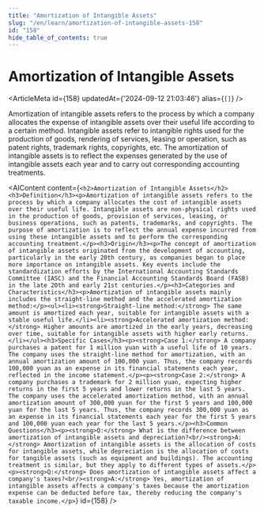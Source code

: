 ```yaml
---
title: "Amortization of Intangible Assets"
slug: "/en/learn/amortization-of-intangible-assets-158"
id: "158"
hide_table_of_contents: true
---
```



# Amortization of Intangible Assets

<ArticleMeta id={158} updatedAt={'2024-09-12 21:03:46'} alias={`[]`} />
<div className='border-solid border-b border-t-0 my-4 border-[var(--ifm-color-gray-300)]' />

Amortization of intangible assets refers to the process by which a company allocates the expense of intangible assets over their useful life according to a certain method. Intangible assets refer to intangible rights used for the production of goods, rendering of services, leasing or operation, such as patent rights, trademark rights, copyrights, etc. The amortization of intangible assets is to reflect the expenses generated by the use of intangible assets each year and to carry out corresponding accounting treatments.

<AIContent content={`<h2>Amortization of Intangible Assets</h2><h3>Definition</h3><p>Amortization of intangible assets refers to the process by which a company allocates the cost of intangible assets over their useful life. Intangible assets are non-physical rights used in the production of goods, provision of services, leasing, or business operations, such as patents, trademarks, and copyrights. The purpose of amortization is to reflect the annual expense incurred from using these intangible assets and to perform the corresponding accounting treatment.</p><h3>Origin</h3><p>The concept of amortization of intangible assets originated from the development of accounting, particularly in the early 20th century, as companies began to place more importance on intangible assets. Key events include the standardization efforts by the International Accounting Standards Committee (IASC) and the Financial Accounting Standards Board (FASB) in the late 20th and early 21st centuries.</p><h3>Categories and Characteristics</h3><p>Amortization of intangible assets mainly includes the straight-line method and the accelerated amortization method:</p><ul><li><strong>Straight-line method:</strong> The same amount is amortized each year, suitable for intangible assets with a stable useful life.</li><li><strong>Accelerated amortization method:</strong> Higher amounts are amortized in the early years, decreasing over time, suitable for intangible assets with higher early returns.</li></ul><h3>Specific Cases</h3><p><strong>Case 1:</strong> A company purchases a patent for 1 million yuan with a useful life of 10 years. The company uses the straight-line method for amortization, with an annual amortization amount of 100,000 yuan. Thus, the company records 100,000 yuan as an expense in its financial statements each year, reflected in the income statement.</p><p><strong>Case 2:</strong> A company purchases a trademark for 2 million yuan, expecting higher returns in the first 5 years and lower returns in the last 5 years. The company uses the accelerated amortization method, with an annual amortization amount of 300,000 yuan for the first 5 years and 100,000 yuan for the last 5 years. Thus, the company records 300,000 yuan as an expense in its financial statements each year for the first 5 years and 100,000 yuan each year for the last 5 years.</p><h3>Common Questions</h3><p><strong>Q:</strong> What is the difference between amortization of intangible assets and depreciation?<br/><strong>A:</strong> Amortization of intangible assets is the allocation of costs for intangible assets, while depreciation is the allocation of costs for tangible assets (such as equipment and buildings). The accounting treatment is similar, but they apply to different types of assets.</p><p><strong>Q:</strong> Does amortization of intangible assets affect a company's taxes?<br/><strong>A:</strong> Yes, amortization of intangible assets affects a company's taxes because the amortization expense can be deducted before tax, thereby reducing the company's taxable income.</p>`} id={158} />
